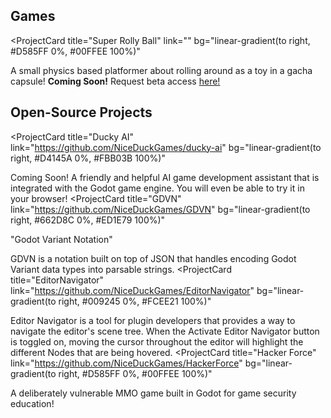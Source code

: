 ## Games

<ProjectCard
  title="Super Rolly Ball"
  link=""
  bg="linear-gradient(to right, #D585FF 0%, #00FFEE 100%)"
>
A small physics based platformer about rolling around as a toy in a gacha capsule! **Coming Soon!**
Request beta access <a href="https://forms.gle/QWXPgS1rVa1eCFLaA">here!</a>
</ProjectCard>


## Open-Source Projects

<ProjectCard
  title="Ducky AI"
  link="https://github.com/NiceDuckGames/ducky-ai"
  bg="linear-gradient(to right, #D4145A 0%, #FBB03B 100%)"
>
  Coming Soon! A friendly and helpful AI game development assistant that is integrated with the Godot game engine.
  You will even be able to try it in your browser!
</ProjectCard>
<ProjectCard
  title="GDVN"
  link="https://github.com/NiceDuckGames/GDVN"
  bg="linear-gradient(to right, #662D8C 0%, #ED1E79 100%)"
>
  "Godot Variant Notation"

  GDVN is a notation built on top of JSON that handles encoding Godot Variant data types into parsable strings.
</ProjectCard>
<ProjectCard
  title="EditorNavigator"
  link="https://github.com/NiceDuckGames/EditorNavigator"
  bg="linear-gradient(to right, #009245 0%, #FCEE21 100%)"
>
  Editor Navigator is a tool for plugin developers that provides a way to navigate the editor's scene tree. When the Activate Editor Navigator button is toggled on, moving the cursor throughout the editor will highlight the different Nodes that are being hovered.
</ProjectCard>
<ProjectCard
  title="Hacker Force"
  link="https://github.com/NiceDuckGames/HackerForce"
  bg="linear-gradient(to right, #D585FF 0%, #00FFEE 100%)"
>
 A deliberately vulnerable MMO game built in Godot for game security education!
</ProjectCard>

